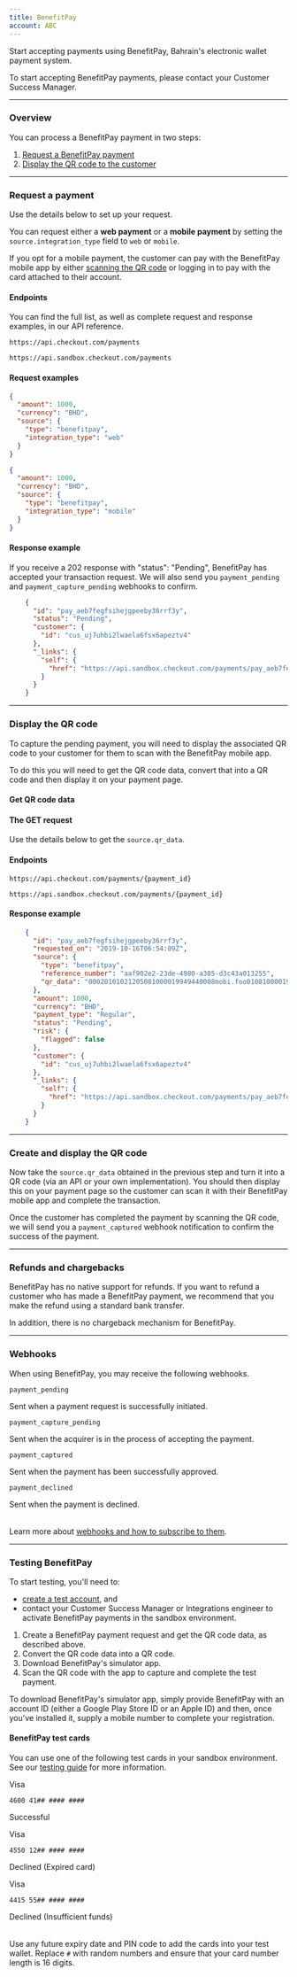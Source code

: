```yaml
---
title: BenefitPay
account: ABC
---
```


Start accepting payments using BenefitPay, Bahrain's electronic wallet payment system.

<TipBox variant="info">

To start accepting BenefitPay payments, please contact your Customer Success Manager.

</TipBox>

---

### Overview

You can process a BenefitPay payment in two steps:

1.  [Request a BenefitPay payment](/payments/payment-methods/wallets/benefit-pay#Request_a_payment)
2.  [Display the QR code to the customer](/payments/payment-methods/wallets/benefit-pay#Display_the_QR_code)

---

### Request a payment

Use the details below to set up your request.

You can request either a **web payment** or a **mobile payment** by setting the `source.integration_type` field to `web` or `mobile`.

<TipBox variant="info" title="Mobile payments">

If you opt for a mobile payment, the customer can pay with the BenefitPay mobile app by either [scanning the QR code](/payments/payment-methods/wallets/benefit-pay#Display_the_QR_code) or logging in to pay with the card attached to their account.

</TipBox>

#### Endpoints

You can find the full list, as well as complete request and response examples, in our <ExternalLink href="https://api-reference.checkout.com/#tag/Payments/paths/~1payments/post" target="_blank">API reference</ExternalLink>.

<tabs>
<tab title="Live" active>
<LineCodeWrapper type="post">

`https://api.checkout.com/payments`

</LineCodeWrapper>
</tab>
<tab title="Sandbox">
<LineCodeWrapper type="post">

`https://api.sandbox.checkout.com/payments`

</LineCodeWrapper>
</tab>
</tabs>

#### Request examples

<tabs>
<tab title="Web payment" active>

```json
{
  "amount": 1000,
  "currency": "BHD",
  "source": {
    "type": "benefitpay",
    "integration_type": "web"
  }
}
```

</tab>
<tab title="Mobile payment">

```json
{
  "amount": 1000,
  "currency": "BHD",
  "source": {
    "type": "benefitpay",
    "integration_type": "mobile"
  }
}
```

</tab>
</tabs>

#### Response example

If you receive a 202 response with "status": "Pending", BenefitPay has accepted your transaction request. We will also send you `payment_pending` and `payment_capture_pending` webhooks to confirm.

```json
    {
      "id": "pay_aeb7fegfsihejgpeeby36rrf3y",
      "status": "Pending",
      "customer": {
        "id": "cus_uj7uhbi2lwaela6fsx6apeztv4"
      },
      "_links": {
        "self": {
          "href": "https://api.sandbox.checkout.com/payments/pay_aeb7fegfsihejgpeeby36rrf3y"
        }
      }
    }
```

---

### Display the QR code

To capture the pending payment, you will need to display the associated QR code to your customer for them to scan with the BenefitPay mobile app.

To do this you will need to get the QR code data, convert that into a QR code and then display it on your payment page.

#### Get QR code data

#### The GET request

Use the details below to get the `source.qr_data`.

#### Endpoints

<tabs>
<tab title="Live" active>
<LineCodeWrapper type="get">

`https://api.checkout.com/payments/{payment_id}`

</LineCodeWrapper>
</tab>
<tab title="Sandbox">
<LineCodeWrapper type="get">

`https://api.sandbox.checkout.com/payments/{payment_id}`

</LineCodeWrapper>
</tab>
</tabs>

#### Response example

```json
    {
      "id": "pay_aeb7fegfsihejgpeeby36rrf3y",
      "requested_on": "2019-10-16T06:54:09Z",
      "source": {
        "type": "benefitpay",
        "reference_number": "aaf902e2-23de-4980-a305-d3c43a013255",
        "qr_data": "00020101021205081000019949440008mobi.foo010810000199021010000000010402db52046300530304854051.0005802BH5907Talabat6003Web62570536aaf902e2-23de-4980-a305-d3c43a0132550713201754708940863048B0C"
      },
      "amount": 1000,
      "currency": "BHD",
      "payment_type": "Regular",
      "status": "Pending",
      "risk": {
        "flagged": false
      },
      "customer": {
        "id": "cus_uj7uhbi2lwaela6fsx6apeztv4"
      },
      "_links": {
        "self": {
          "href": "https://api.sandbox.checkout.com/payments/pay_aeb7fegfsihejgpeeby36rrf3y"
        }
      }
    }
```

---

### Create and display the QR code

Now take the `source.qr_data` obtained in the previous step and turn it into a QR code (via an API or your own implementation). You should then display this on your payment page so the customer can scan it with their BenefitPay mobile app and complete the transaction.

Once the customer has completed the payment by scanning the QR code, we will send you a `payment_captured` webhook notification to confirm the success of the payment.

---

### Refunds and chargebacks

BenefitPay has no native support for refunds. If you want to refund a customer who has made a BenefitPay payment, we recommend that you make the refund using a standard bank transfer.

In addition, there is no chargeback mechanism for BenefitPay.

---

### Webhooks

When using BenefitPay, you may receive the following webhooks.

<Table>
<TableHead headers={['Webhook', 'Description']} />
<TableBody>
<TableRow>
<TableCell>

`payment_pending`

</TableCell>
<TableCell>

Sent when a payment request is successfully initiated.

</TableCell>
</TableRow>
<TableRow>
<TableCell>

`payment_capture_pending`

</TableCell>
<TableCell>

Sent when the acquirer is in the process of accepting the payment.

</TableCell>
</TableRow>
<TableRow>
<TableCell>

`payment_captured`

</TableCell>
<TableCell>

Sent when the payment has been successfully approved.

</TableCell>
</TableRow>
<TableRow>
<TableCell>

`payment_declined`

</TableCell>
<TableCell>

Sent when the payment is declined.

</TableCell>
</TableRow>
</TableBody>
</Table>

Learn more about [webhooks and how to subscribe to them](/reporting-and-insights/webhooks).

---

### Testing BenefitPay

<TipBox variant="note">

To start testing, you'll need to:

*   [create a test account](https://www.checkout.com/get-test-account), and
*   contact your Customer Success Manager or Integrations engineer to activate BenefitPay payments in the sandbox environment.

</TipBox>

1.  Create a BenefitPay payment request and get the QR code data, as described above.
2.  Convert the QR code data into a QR code.
3.  Download BenefitPay's simulator app.
4.  Scan the QR code with the app to capture and complete the test payment.


<TipBox variant="info" title="Downloading BenefitPay's mobile app">

To download BenefitPay's simulator app, simply provide BenefitPay with an account ID (either a Google Play Store ID or an Apple ID) and then, once you've installed it, supply a mobile number to complete your registration.

</TipBox>

#### BenefitPay test cards

You can use one of the following test cards in your sandbox environment. See our [testing guide](/testing) for more information.

<Table>
<TableHead headers={['Card', 'Number', 'Response']}/>
<TableBody>
<TableRow>
<TableCell>
        
Visa

</TableCell>
<TableCell>

`4600 41## #### ####`

</TableCell>
<TableCell>

Successful

</TableCell>
</TableRow>
<TableRow>
<TableCell>

Visa

</TableCell>
<TableCell>

`4550 12## #### ####`

</TableCell>
<TableCell>

Declined (Expired card)

</TableCell>
</TableRow>
<TableRow>
<TableCell>

Visa

</TableCell>
<TableCell>

`4415 55## #### ####`

</TableCell>
<TableCell>

Declined (Insufficient funds)

</TableCell>
</TableRow>
</TableBody>
</Table>

<TipBox variant="info">

Use any future expiry date and PIN code to add the cards into your test wallet. Replace `#` with random numbers and ensure that your card number length is 16 digits.

</TipBox>
